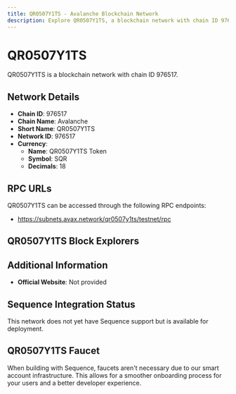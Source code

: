 ```yaml
--- 
title: QR0507Y1TS - Avalanche Blockchain Network
description: Explore QR0507Y1TS, a blockchain network with chain ID 976517. Learn about its native currency, QR0507Y1TS Token, and how to interact with the network.
---
```


# QR0507Y1TS

QR0507Y1TS is a blockchain network with chain ID 976517.

## Network Details

- **Chain ID**: 976517
- **Chain Name**: Avalanche
- **Short Name**: QR0507Y1TS
- **Network ID**: 976517
- **Currency**: 
  - **Name**: QR0507Y1TS Token
  - **Symbol**: SQR
  - **Decimals**: 18

## RPC URLs

QR0507Y1TS can be accessed through the following RPC endpoints:

- https://subnets.avax.network/qr0507y1ts/testnet/rpc

## QR0507Y1TS Block Explorers



## Additional Information

- **Official Website**: Not provided

## Sequence Integration Status

This network does not yet have Sequence support but is available for deployment.

## QR0507Y1TS Faucet

When building with Sequence, faucets aren't necessary due to our smart account infrastructure. This allows for a smoother onboarding process for your users and a better developer experience.
